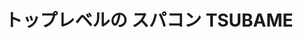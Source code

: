 ﻿---
title: "トップレベルの スパコン TSUBAME"
category: "その他"
vol: 71
interviewee: ""
url: ""
tags: []
pdf: "71-1-TSUBAME.pdf"
career: ""
preface: "東京工業大学には「TSUBAME」という名称のスーパーコンピュータ、通称スパコン が存在する。「TSUBAME」という名前には東京工業大学のシンボルマークであるつばめ が掛けられている。TSUBAME は 2006 年から運用を開始し、初期の TSUBAME 1.0 か ら TSUBAME 1.2 への進化を経て、2010 年、さらなる性能の向上をとげて、TSUBAME 2.0 としての運用が始まった。これを機に今号の特別企画では、TSUBAME の設計者である 松岡先生にお話を伺った。"
---
